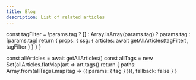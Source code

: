 ```yaml
---
title: Blog
description: List of related articles
---
```



  const tagFilter = !params.tag ? [] : Array.isArray(params.tag) ? params.tag : [params.tag]
  return {
    props: {
      ssg: {
        articles: await getAllArticles(tagFilter),
        tagFilter
      }
    }
  }
}

  const allArticles = await getAllArticles()
  const allTags = new Set(allArticles.flatMap(art => art.tags))
  return {
    paths: Array.from(allTags).map(tag => ({ params: { tag } })),
    fallback: false
  }
}

<Blog />

